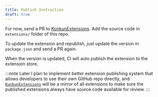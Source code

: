 ```yaml
---
title: Publish Instruction
draft: true
---
```


For now, send a PR to [KunkunExtensions](https://github.com/kunkunsh/KunkunExtensions).
Add the source code in `extensions/` folder of this repo. 

To update the extension and republish, just update the version in `package.json` and send a PR again.

When the version is updated, CI will auto publish the extension to the extension store.


:::note
Later I plan to implement better extension publishing system that allows developers to use their own GitHub repo directly, and [`KunkunExtensions`](https://github.com/kunkunsh/KunkunExtensions)
will be a mirror of all extensions to make sure the published extensions always have source code available for review.
:::
